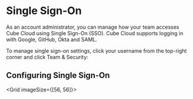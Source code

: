 # Single Sign-On
As an account administrator, you can manage how your team accesses Cube Cloud
using Single Sign-On (SSO). Cube Cloud supports logging in with Google, GitHub,
Okta and SAML.

To manage single sign-on settings, click your username from the top-right corner
and click <Btn>Team & Security</Btn>:

<Screenshot
  alt="Cube Cloud Team Authentication and SSO tab"
  src="https://ucarecdn.com/72248967-9b77-4a7e-970c-162b96861e4a/"
/>

## Configuring Single Sign-On

<Grid imageSize={[56, 56]}>
  <GridItem
    url="okta"
    imageUrl="https://raw.githubusercontent.com/cube-js/cube/master/docs/static/icons/okta.svg"
    title="Okta"
  />
</Grid>

